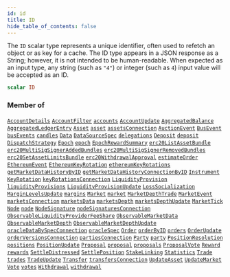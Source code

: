 ```yaml
---
id: id
title: ID
hide_table_of_contents: false
---
```








The `ID` scalar type represents a unique identifier, often used to refetch an object or as key for a cache. The ID type appears in a JSON response as a String; however, it is not intended to be human-readable. When expected as an input type, any string (such as `"4"`) or integer (such as `4`) input value will be accepted as an ID.

```graphql
scalar ID
```




### Member of

[`AccountDetails`](/testnet/api/graphql/objects/account-details)  <Badge class="secondary" text="object"/><Bullet />[`AccountFilter`](/testnet/api/graphql/inputs/account-filter)  <Badge class="secondary" text="input"/><Bullet />[`accounts`](/testnet/api/graphql/subscriptions/accounts)  <Badge class="secondary" text="subscription"/><Bullet />[`AccountUpdate`](/testnet/api/graphql/objects/account-update)  <Badge class="secondary" text="object"/><Bullet />[`AggregatedBalance`](/testnet/api/graphql/objects/aggregated-balance)  <Badge class="secondary" text="object"/><Bullet />[`AggregatedLedgerEntry`](/testnet/api/graphql/objects/aggregated-ledger-entry)  <Badge class="secondary" text="object"/><Bullet />[`Asset`](/testnet/api/graphql/objects/asset)  <Badge class="secondary" text="object"/><Bullet />[`asset`](/testnet/api/graphql/queries/asset)  <Badge class="secondary" text="query"/><Bullet />[`assetsConnection`](/testnet/api/graphql/queries/assets-connection)  <Badge class="secondary" text="query"/><Bullet />[`AuctionEvent`](/testnet/api/graphql/objects/auction-event)  <Badge class="secondary" text="object"/><Bullet />[`BusEvent`](/testnet/api/graphql/objects/bus-event)  <Badge class="secondary" text="object"/><Bullet />[`busEvents`](/testnet/api/graphql/subscriptions/bus-events)  <Badge class="secondary" text="subscription"/><Bullet />[`candles`](/testnet/api/graphql/subscriptions/candles)  <Badge class="secondary" text="subscription"/><Bullet />[`Data`](/testnet/api/graphql/objects/data)  <Badge class="secondary" text="object"/><Bullet />[`DataSourceSpec`](/testnet/api/graphql/objects/data-source-spec)  <Badge class="secondary" text="object"/><Bullet />[`delegations`](/testnet/api/graphql/subscriptions/delegations)  <Badge class="secondary" text="subscription"/><Bullet />[`Deposit`](/testnet/api/graphql/objects/deposit)  <Badge class="secondary" text="object"/><Bullet />[`deposit`](/testnet/api/graphql/queries/deposit)  <Badge class="secondary" text="query"/><Bullet />[`DispatchStrategy`](/testnet/api/graphql/objects/dispatch-strategy)  <Badge class="secondary" text="object"/><Bullet />[`Epoch`](/testnet/api/graphql/objects/epoch)  <Badge class="secondary" text="object"/><Bullet />[`epoch`](/testnet/api/graphql/queries/epoch)  <Badge class="secondary" text="query"/><Bullet />[`EpochRewardSummary`](/testnet/api/graphql/objects/epoch-reward-summary)  <Badge class="secondary" text="object"/><Bullet />[`erc20ListAssetBundle`](/testnet/api/graphql/queries/erc-20-list-asset-bundle)  <Badge class="secondary" text="query"/><Bullet />[`erc20MultiSigSignerAddedBundles`](/testnet/api/graphql/queries/erc-20-multi-sig-signer-added-bundles)  <Badge class="secondary" text="query"/><Bullet />[`erc20MultiSigSignerRemovedBundles`](/testnet/api/graphql/queries/erc-20-multi-sig-signer-removed-bundles)  <Badge class="secondary" text="query"/><Bullet />[`erc20SetAssetLimitsBundle`](/testnet/api/graphql/queries/erc-20-set-asset-limits-bundle)  <Badge class="secondary" text="query"/><Bullet />[`erc20WithdrawalApproval`](/testnet/api/graphql/queries/erc-20-withdrawal-approval)  <Badge class="secondary" text="query"/><Bullet />[`estimateOrder`](/testnet/api/graphql/queries/estimate-order)  <Badge class="secondary" text="query"/><Bullet />[`EthereumEvent`](/testnet/api/graphql/objects/ethereum-event)  <Badge class="secondary" text="object"/><Bullet />[`EthereumKeyRotation`](/testnet/api/graphql/objects/ethereum-key-rotation)  <Badge class="secondary" text="object"/><Bullet />[`ethereumKeyRotations`](/testnet/api/graphql/queries/ethereum-key-rotations)  <Badge class="secondary" text="query"/><Bullet />[`getMarketDataHistoryByID`](/testnet/api/graphql/queries/get-market-data-history-by-id)  <Badge class="secondary" text="query"/><Bullet />[`getMarketDataHistoryConnectionByID`](/testnet/api/graphql/queries/get-market-data-history-connection-by-id)  <Badge class="secondary" text="query"/><Bullet />[`Instrument`](/testnet/api/graphql/objects/instrument)  <Badge class="secondary" text="object"/><Bullet />[`KeyRotation`](/testnet/api/graphql/objects/key-rotation)  <Badge class="secondary" text="object"/><Bullet />[`keyRotationsConnection`](/testnet/api/graphql/queries/key-rotations-connection)  <Badge class="secondary" text="query"/><Bullet />[`LiquidityProvision`](/testnet/api/graphql/objects/liquidity-provision)  <Badge class="secondary" text="object"/><Bullet />[`liquidityProvisions`](/testnet/api/graphql/subscriptions/liquidity-provisions)  <Badge class="secondary" text="subscription"/><Bullet />[`LiquidityProvisionUpdate`](/testnet/api/graphql/objects/liquidity-provision-update)  <Badge class="secondary" text="object"/><Bullet />[`LossSocialization`](/testnet/api/graphql/objects/loss-socialization)  <Badge class="secondary" text="object"/><Bullet />[`MarginLevelsUpdate`](/testnet/api/graphql/objects/margin-levels-update)  <Badge class="secondary" text="object"/><Bullet />[`margins`](/testnet/api/graphql/subscriptions/margins)  <Badge class="secondary" text="subscription"/><Bullet />[`Market`](/testnet/api/graphql/objects/market)  <Badge class="secondary" text="object"/><Bullet />[`market`](/testnet/api/graphql/queries/market)  <Badge class="secondary" text="query"/><Bullet />[`MarketDepthTrade`](/testnet/api/graphql/objects/market-depth-trade)  <Badge class="secondary" text="object"/><Bullet />[`MarketEvent`](/testnet/api/graphql/objects/market-event)  <Badge class="secondary" text="object"/><Bullet />[`marketsConnection`](/testnet/api/graphql/queries/markets-connection)  <Badge class="secondary" text="query"/><Bullet />[`marketsData`](/testnet/api/graphql/subscriptions/markets-data)  <Badge class="secondary" text="subscription"/><Bullet />[`marketsDepth`](/testnet/api/graphql/subscriptions/markets-depth)  <Badge class="secondary" text="subscription"/><Bullet />[`marketsDepthUpdate`](/testnet/api/graphql/subscriptions/markets-depth-update)  <Badge class="secondary" text="subscription"/><Bullet />[`MarketTick`](/testnet/api/graphql/objects/market-tick)  <Badge class="secondary" text="object"/><Bullet />[`Node`](/testnet/api/graphql/objects/node)  <Badge class="secondary" text="object"/><Bullet />[`node`](/testnet/api/graphql/queries/node)  <Badge class="secondary" text="query"/><Bullet />[`NodeSignature`](/testnet/api/graphql/objects/node-signature)  <Badge class="secondary" text="object"/><Bullet />[`nodeSignaturesConnection`](/testnet/api/graphql/queries/node-signatures-connection)  <Badge class="secondary" text="query"/><Bullet />[`ObservableLiquidityProviderFeeShare`](/testnet/api/graphql/objects/observable-liquidity-provider-fee-share)  <Badge class="secondary" text="object"/><Bullet />[`ObservableMarketData`](/testnet/api/graphql/objects/observable-market-data)  <Badge class="secondary" text="object"/><Bullet />[`ObservableMarketDepth`](/testnet/api/graphql/objects/observable-market-depth)  <Badge class="secondary" text="object"/><Bullet />[`ObservableMarketDepthUpdate`](/testnet/api/graphql/objects/observable-market-depth-update)  <Badge class="secondary" text="object"/><Bullet />[`oracleDataBySpecConnection`](/testnet/api/graphql/queries/oracle-data-by-spec-connection)  <Badge class="secondary" text="query"/><Bullet />[`oracleSpec`](/testnet/api/graphql/queries/oracle-spec)  <Badge class="secondary" text="query"/><Bullet />[`Order`](/testnet/api/graphql/objects/order)  <Badge class="secondary" text="object"/><Bullet />[`orderByID`](/testnet/api/graphql/queries/order-by-id)  <Badge class="secondary" text="query"/><Bullet />[`orders`](/testnet/api/graphql/subscriptions/orders)  <Badge class="secondary" text="subscription"/><Bullet />[`OrderUpdate`](/testnet/api/graphql/objects/order-update)  <Badge class="secondary" text="object"/><Bullet />[`orderVersionsConnection`](/testnet/api/graphql/queries/order-versions-connection)  <Badge class="secondary" text="query"/><Bullet />[`partiesConnection`](/testnet/api/graphql/queries/parties-connection)  <Badge class="secondary" text="query"/><Bullet />[`Party`](/testnet/api/graphql/objects/party)  <Badge class="secondary" text="object"/><Bullet />[`party`](/testnet/api/graphql/queries/party)  <Badge class="secondary" text="query"/><Bullet />[`PositionResolution`](/testnet/api/graphql/objects/position-resolution)  <Badge class="secondary" text="object"/><Bullet />[`positions`](/testnet/api/graphql/subscriptions/positions)  <Badge class="secondary" text="subscription"/><Bullet />[`PositionUpdate`](/testnet/api/graphql/objects/position-update)  <Badge class="secondary" text="object"/><Bullet />[`Proposal`](/testnet/api/graphql/objects/proposal)  <Badge class="secondary" text="object"/><Bullet />[`proposal`](/testnet/api/graphql/queries/proposal)  <Badge class="secondary" text="query"/><Bullet />[`proposals`](/testnet/api/graphql/subscriptions/proposals)  <Badge class="secondary" text="subscription"/><Bullet />[`ProposalVote`](/testnet/api/graphql/objects/proposal-vote)  <Badge class="secondary" text="object"/><Bullet />[`Reward`](/testnet/api/graphql/objects/reward)  <Badge class="secondary" text="object"/><Bullet />[`rewards`](/testnet/api/graphql/subscriptions/rewards)  <Badge class="secondary" text="subscription"/><Bullet />[`SettleDistressed`](/testnet/api/graphql/objects/settle-distressed)  <Badge class="secondary" text="object"/><Bullet />[`SettlePosition`](/testnet/api/graphql/objects/settle-position)  <Badge class="secondary" text="object"/><Bullet />[`StakeLinking`](/testnet/api/graphql/objects/stake-linking)  <Badge class="secondary" text="object"/><Bullet />[`Statistics`](/testnet/api/graphql/objects/statistics)  <Badge class="secondary" text="object"/><Bullet />[`Trade`](/testnet/api/graphql/objects/trade)  <Badge class="secondary" text="object"/><Bullet />[`trades`](/testnet/api/graphql/subscriptions/trades)  <Badge class="secondary" text="subscription"/><Bullet />[`TradeUpdate`](/testnet/api/graphql/objects/trade-update)  <Badge class="secondary" text="object"/><Bullet />[`Transfer`](/testnet/api/graphql/objects/transfer)  <Badge class="secondary" text="object"/><Bullet />[`transfersConnection`](/testnet/api/graphql/queries/transfers-connection)  <Badge class="secondary" text="query"/><Bullet />[`UpdateAsset`](/testnet/api/graphql/objects/update-asset)  <Badge class="secondary" text="object"/><Bullet />[`UpdateMarket`](/testnet/api/graphql/objects/update-market)  <Badge class="secondary" text="object"/><Bullet />[`Vote`](/testnet/api/graphql/objects/vote)  <Badge class="secondary" text="object"/><Bullet />[`votes`](/testnet/api/graphql/subscriptions/votes)  <Badge class="secondary" text="subscription"/><Bullet />[`Withdrawal`](/testnet/api/graphql/objects/withdrawal)  <Badge class="secondary" text="object"/><Bullet />[`withdrawal`](/testnet/api/graphql/queries/withdrawal)  <Badge class="secondary" text="query"/>



